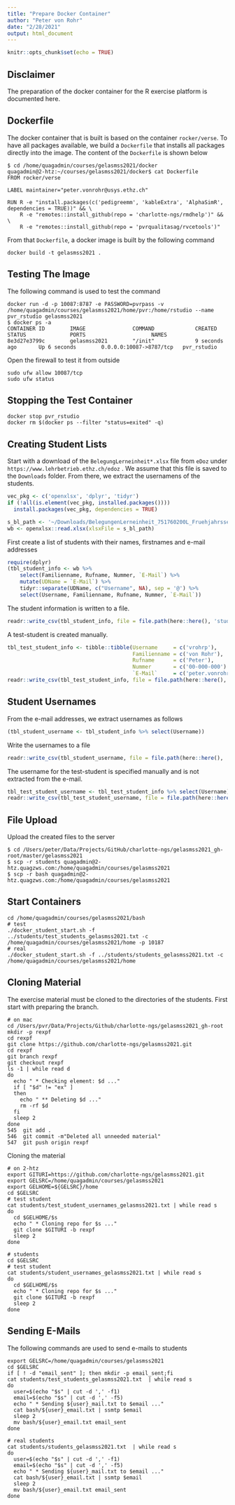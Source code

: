 ```yaml
---
title: "Prepare Docker Container"
author: "Peter von Rohr"
date: "2/28/2021"
output: html_document
---
```


```r
knitr::opts_chunk$set(echo = TRUE)
```

## Disclaimer
The preparation of the docker container for the R exercise platform is documented here.


## Dockerfile
The docker container that is built is based on the container `rocker/verse`. To have all packages available, we build a `Dockerfile` that installs all packages directly into the image. The content of the `Dockerfile` is shown below

```
$ cd /home/quagadmin/courses/gelasmss2021/docker
quagadmin@2-htz:~/courses/gelasmss2021/docker$ cat Dockerfile 
FROM rocker/verse

LABEL maintainer="peter.vonrohr@usys.ethz.ch"

RUN R -e "install.packages(c('pedigreemm', 'kableExtra', 'AlphaSimR', dependencies = TRUE))" && \
    R -e "remotes::install_github(repo = 'charlotte-ngs/rmdhelp')" && \
    R -e "remotes::install_github(repo = 'pvrqualitasag/rvcetools')"

```

From that `Dockerfile`, a docker image is built by the following command

```
docker build -t gelasmss2021 .
```


## Testing The Image
The following command is used to test the command

```
docker run -d -p 10087:8787 -e PASSWORD=pvrpass -v /home/quagadmin/courses/gelasmss2021/home/pvr:/home/rstudio --name pvr_rstudio gelasmss2021
$ docker ps -a
CONTAINER ID        IMAGE               COMMAND             CREATED             STATUS              PORTS                     NAMES
8e3d27e3799c        gelasmss2021        "/init"             9 seconds ago       Up 6 seconds        0.0.0.0:10087->8787/tcp   pvr_rstudio
```

Open the firewall to test it from outside

```
sudo ufw allow 10087/tcp
sudo ufw status
```

## Stopping the Test Container

```
docker stop pvr_rstudio
docker rm $(docker ps --filter "status=exited" -q)
```


## Creating Student Lists
Start with a download of the `BelegungLerneinheit*.xlsx` file from `eDoz` under `https://www.lehrbetrieb.ethz.ch/edoz` . We assume that this file is saved to the `Downloads` folder. From there, we extract the usernamens of the students.

```r
vec_pkg <- c('openxlsx', 'dplyr', 'tidyr')
if (!all(is.element(vec_pkg, installed.packages())))
  install.packages(vec_pkg, dependencies = TRUE)

s_bl_path <- '~/Downloads/BelegungenLerneinheit_751760200L_Fruehjahrssemester_2021.xlsx'
wb <- openxlsx::read.xlsx(xlsxFile = s_bl_path)
```

First create a list of students with their names, firstnames and e-mail addresses

```r
require(dplyr)
(tbl_student_info <- wb %>% 
    select(Familienname, Rufname, Nummer, `E-Mail`) %>%
    mutate(UDName = `E-Mail`) %>%
    tidyr::separate(UDName, c("Username", NA), sep = '@') %>%
    select(Username, Familienname, Rufname, Nummer, `E-Mail`))
```

The student information is written to a file. 

```r
readr::write_csv(tbl_student_info, file = file.path(here::here(), 'students', 'students_gelasmss2021.txt'), col_names = FALSE)
```

A test-student is created manually. 

```r
tbl_test_student_info <- tibble::tibble(Username     = c('vrohrp'),
                                        Familienname = c('von Rohr'), 
                                        Rufname      = c('Peter'), 
                                        Nummer       = c('00-000-000') , 
                                        `E-Mail`     = c('peter.vonrohr@usys.ethz.ch'))
readr::write_csv(tbl_test_student_info, file = file.path(here::here(), 'students', 'test_students_gelasmss2021.txt'), col_names = FALSE)
```



## Student Usernames
From the e-mail addresses, we extract usernames as follows

```r
(tbl_student_username <- tbl_student_info %>% select(Username))
```

Write the usernames to a file

```r
readr::write_csv(tbl_student_username, file = file.path(here::here(), 'students', 'student_usernames_gelasmss2021.txt'), col_names = FALSE)
```

The username for the test-student is specified manually and is not extracted from the e-mail. 

```r
tbl_test_student_username <- tbl_test_student_info %>% select(Username)
readr::write_csv(tbl_test_student_username, file = file.path(here::here(), 'students', 'test_student_usernames_gelasmss2021.txt'), col_names = FALSE)
```


## File Upload
Upload the created files to the server

```
$ cd /Users/peter/Data/Projects/GitHub/charlotte-ngs/gelasmss2021_gh-root/master/gelasmss2021
$ scp -r students quagadmin@2-htz.quagzws.com:/home/quagadmin/courses/gelasmss2021
$ scp -r bash quagadmin@2-htz.quagzws.com:/home/quagadmin/courses/gelasmss2021
```


## Start Containers

```
cd /home/quagadmin/courses/gelasmss2021/bash
# test
./docker_student_start.sh -f ../students/test_students_gelasmss2021.txt -c /home/quagadmin/courses/gelasmss2021/home -p 10187
# real
./docker_student_start.sh -f ../students/students_gelasmss2021.txt -c /home/quagadmin/courses/gelasmss2021/home
```


## Cloning Material
The exercise material must be cloned to the directories of the students. First start with preparing the branch.

```
# on mac
cd /Users/pvr/Data/Projects/Github/charlotte-ngs/gelasmss2021_gh-root
mkdir -p rexpf
cd rexpf
git clone https://github.com/charlotte-ngs/gelasmss2021.git
cd rexpf
git branch rexpf
git checkout rexpf
ls -1 | while read d
do
  echo " * Checking element: $d ..."
  if [ "$d" != "ex" ] 
  then
    echo " ** Deleting $d ..."
    rm -rf $d
  fi
  sleep 2
done
545  git add .
546  git commit -m"Deleted all unneeded material"
547  git push origin rexpf
```

Cloning the material

```
# on 2-htz
export GITURI=https://github.com/charlotte-ngs/gelasmss2021.git
export GELSRC=/home/quagadmin/courses/gelasmss2021
export GELHOME=${GELSRC}/home
cd $GELSRC
# test student
cat students/test_student_usernames_gelasmss2021.txt | while read s
do
  cd $GELHOME/$s
  echo " * Cloning repo for $s ..."
  git clone $GITURI -b rexpf
  sleep 2
done

# students
cd $GELSRC
# test student
cat students/student_usernames_gelasmss2021.txt | while read s
do
  cd $GELHOME/$s
  echo " * Cloning repo for $s ..."
  git clone $GITURI -b rexpf
  sleep 2
done
```

## Sending E-Mails
The following commands are used to send e-mails to students

```
export GELSRC=/home/quagadmin/courses/gelasmss2021
cd $GELSRC
if [ ! -d "email_sent" ]; then mkdir -p email_sent;fi
cat students/test_students_gelasmss2021.txt  | while read s
do
  user=$(echo "$s" | cut -d ',' -f1)
  email=$(echo "$s" | cut -d ',' -f5)
  echo " * Sending ${user}_mail.txt to $email ..."
  cat bash/${user}_email.txt | ssmtp $email
  sleep 2
  mv bash/${user}_email.txt email_sent
done

# real students
cat students/students_gelasmss2021.txt  | while read s
do
  user=$(echo "$s" | cut -d ',' -f1)
  email=$(echo "$s" | cut -d ',' -f5)
  echo " * Sending ${user}_mail.txt to $email ..."
  cat bash/${user}_email.txt | ssmtp $email
  sleep 2
  mv bash/${user}_email.txt email_sent
done

```


